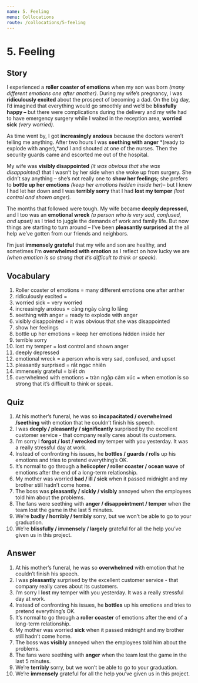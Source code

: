 ```yaml
---
name: 5. Feeling
menu: Collocations
route: /collocations/5-feeling
---
```


# 5. Feeling

## Story
I experienced a **roller coaster of emotions** when my son was born *(many different emotions one after another)*. During my wife’s pregnancy, I was **ridiculously excited** about the prospect of becoming a dad. On the big day, I’d imagined that everything would go smoothly and we’d be **blissfully happy –** but there were complications during the delivery and my wife had to have emergency surgery while I waited in the reception area, **worried sick** *(very worried).*

As time went by, I got **increasingly anxious** because the doctors weren’t telling me anything. After two hours I was **seething with anger** *(ready to explode with anger),*and I and shouted at one of the nurses. Then the security guards came and escorted me out of the hospital.
 
My wife was **visibly disappointed** *(it was obvious that she was disappointed)* that I wasn’t by her side when she woke up from surgery. She didn’t say anything – she’s not really one to **show her feelings;** she prefers to **bottle up her emotions** *(keep her emotions hidden inside her)*– but I knew I had let her down and I was **terribly sorry** that I had **lost my temper** *(lost control and shown anger).*

The months that followed were tough. My wife became **deeply depressed,** and I too was an **emotional wreck** *(a person who is very sad, confused, and upset)* as I tried to juggle the demands of work and family life. But now things are starting to turn around – I’ve been **pleasantly surprised** at the all help we’ve gotten from our friends and neighbors. 

I’m just **immensely grateful** that my wife and son are healthy, and sometimes I’m **overwhelmed with emotion** as I reflect on how lucky we are *(when emotion is so strong that it’s difficult to think or speak).*

## Vocabulary
1. Roller coaster of emotions = many different emotions one after anther
2. ridiculously excited = 
3. worried sick = very worried
4. increasingly anxious = càng ngày càng lo lắng 
5. seething with anger = ready to explode with anger
6. visibly disappointed = it was obvious that she was disappointed
7. show her feelings
8. bottle up her emotions = keep her emotions hidden inside her
9. terrible sorry
10. lost my temper = lost control and shown anger
11. deeply depressed
12. emotional wreck = a person who is very sad, confused, and upset
13. pleasantly surprised = rất ngạc nhiên
14. immensely grateful = biết ơn
15. overwhelmed with  emotions = tràn ngập cảm xúc = when emotion is so strong that it’s difficult to think or speak.

## Quiz
1. At his mother’s funeral, he was so **incapacitated / overwhelmed /seething** with emotion that he couldn’t finish his speech. 
2. I was **deeply / pleasantly / significantly** surprised by the excellent customer service - that company really cares about its customers. 
3. I’m sorry I **forgot / lost / wrecked** my temper with you yesterday. It was a really stressful day at work. 
4. Instead of confronting his issues, he **bottles / guards / rolls** up his emotions and tries to pretend everything’s OK. 
5. It’s normal to go through a **helicopter / roller coaster / ocean wave** of emotions after the end of a long-term relationship. 
6. My mother was worried **bad / ill / sick** when it passed midnight and my brother still hadn’t come home. 
7. The boss was **pleasantly / sickly / visibly** annoyed when the employees told him about the problems. 
8. The fans were seething with **anger / disappointment / temper** when the team lost the game in the last 5 minutes. 
9. We’re **badly / horribly / terribly** sorry, but we won’t be able to go to your graduation. 
10. We’re **blissfully / immensely / largely** grateful for all the help you’ve given us in this project. 


## Answer

1. At his mother’s funeral, he was so **overwhelmed** with emotion that he couldn’t finish his speech. 
2. I was **pleasantly** surprised by the excellent customer service - that company really cares about its customers. 
3. I’m sorry I **lost** my temper with you yesterday. It was a really stressful day at work. 
4. Instead of confronting his issues, he **bottles** up his emotions and tries to pretend everything’s OK. 
5. It’s normal to go through a **roller coaster** of emotions after the end of a long-term relationship. 
6. My mother was worried **sick** when it passed midnight and my brother still hadn’t come home. 
7. The boss was **visibly** annoyed when the employees told him about the problems. 
8. The fans were seething with **anger** when the team lost the game in the last 5 minutes. 
9. We’re **terribly** sorry, but we won’t be able to go to your graduation. 
10. We’re **immensely** grateful for all the help you’ve given us in this project.
